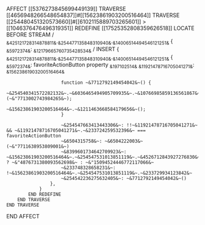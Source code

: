 AFFECT [[5376273845699449139]]
	TRAVERSE [[4656948266548654837]]#[[15623861903200516464]]
		TRAVERSE [[254480451320573660]]#[[6102115889703265601]] > [[1046376476496319351]]
			REDEFINE [[17525352808359626518]]
				LOCATE BEFORE STREAM / ~&425121728314878811&~.~&254477135848310940&~.~&14006514494546121251&~ { ~&5972374&~: ~&12179665760735428534&~ /
				INSERT {
					~&425121728314878811&~.~&254477135848310940&~.~&14006514494546121251&~ {
						~&5972374&~: favoriteActionButton
						property ~&197102514&~ ~&11921478716705041271&~: ~&15623861903200516464&~

						function ~&7712792149454042&~() {
							~&254540341572282132&~.~&6036465494905709935&~.~&10766985859136561867&~(~&"7713002743984265&~);
							~&15623861903200516464&~.~&1211463668584179656&~();
						}

						~&254547663413443306&~: !!~&11921478716705041271&~ && ~&11921478716705041271&~.~&233724259532396&~ === favoriteActionButton
						~&6504315758&~: ~&6504222003&~(~&"7711638953809001&~)
						~&8399601734642709923&~: ~&15623861903200516464&~.~&254547531013851119&~.~&4526712843927276830&~ ? ~&"4876731380093562698&~ : ~&"15094524446772117066&~
						~&233748328658231&~: !~&15623861903200516464&~.~&254547531013851119&~.~&233729934123842&~
						~&254542236275632405&~: ~&7712792149454042&~()
					},
				}
			END REDEFINE
		END TRAVERSE
	END TRAVERSE
END AFFECT